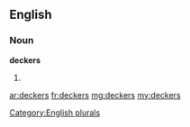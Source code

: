 ==English==

===Noun===
'''deckers'''

# {{plural of|[[decker]]}}

[[Category:English plurals]]

[[ar:deckers]]
[[fr:deckers]]
[[mg:deckers]]
[[my:deckers]]